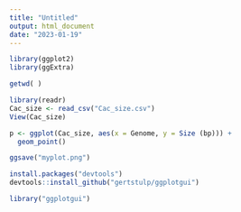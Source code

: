 ```yaml
---
title: "Untitled"
output: html_document
date: "2023-01-19"
---
```


```r
library(ggplot2)
library(ggExtra)
```
```r
getwd( )
```


```r
library(readr)
Cac_size <- read_csv("Cac_size.csv")
View(Cac_size)
```

```r
p <- ggplot(Cac_size, aes(x = Genome, y = Size (bp))) +
  geom_point()
```

```r
ggsave("myplot.png")
```

```r
install.packages("devtools")
devtools::install_github("gertstulp/ggplotgui")

library("ggplotgui")
```


